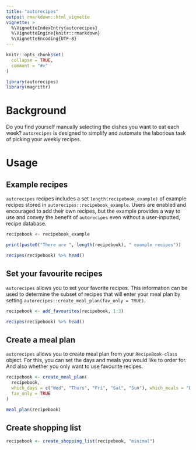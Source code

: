 ```yaml
---
title: "autorecipes"
output: rmarkdown::html_vignette
vignette: >
  %\VignetteIndexEntry{autorecipes}
  %\VignetteEngine{knitr::rmarkdown}
  %\VignetteEncoding{UTF-8}
---
```


```r
knitr::opts_chunk$set(
  collapse = TRUE,
  comment = "#>"
)
```

```r
library(autorecipes)
library(magrittr)
```

# Background

Do you find yourself manually selecting the dishes you want to eat each week? `autorecipes` is designed to simplify and automate the laborious task of picking your weekly recipes. 

# Usage

## Example recipes

`autorecipes` recipes includes a set `length(recipebook_example)` of example recipes stored in `autorecipes::recipebook_example`. Users are enabled and encouraged to add their own recipes, but the example provides a way to use and convey the benefit of `autorecipes` even without a user-inputted, recipe database. 

```r

recipebook <- recipebook_example

print(paste0("There are ", length(recipebook), " example recipes"))

recipes(recipebook) %>% head()

```

## Set your favourite recipes

`autorecipes` allows you to set your favorite recipes. This information can be used to determine the subset of recipes that will enter your meal plan by setting `autorecipes::create_meal_plan(fav_only = TRUE)`. 

```r

recipebook <- add_favourites(recipebook, 1:3)

recipes(recipebook) %>% head()

```

## Create a meal plan

`autorecipes` allows you to create meal plan from your `RecipeBook-class` object. For this, you can set the days and meals you would like to order for. And also whether you only want to use favourite recipes. 

```r

recipebook <- create_meal_plan(
  recipebook,
  which_days = c("Wed", "Thurs", "Fri", "Sat", "Sun"), which_meals = "Dinner",
  fav_only = TRUE
)

meal_plan(recipebook)
```

## Create shopping list

```r

recipebook <- create_shopping_list(recipebook, "minimal")
```
